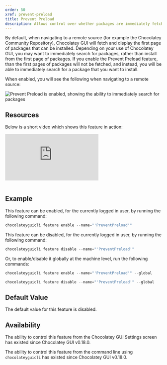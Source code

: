```yaml
---
order: 50
xref: prevent-preload
title: Prevent Preload
description: Allows control over whether packages are immediately fetched when navigating to a remote source view
---
```


By default, when navigating to a remote source (for example the Chocolatey Community Repository), Chocolatey GUI will fetch and display the first page of packages that can be installed.  Depending on your use of Chocolatey GUI, you may want to immediately search for packages, rather than install from the first page of packages.  If you enable the Prevent Preload feature, than the first pages of packages will not be fetched, and instead, you will be able to immediately search for a package that you want to install.

When enabled, you will see the following when navigating to a remote source:

![Prevent Preload is enabled, showing the ability to immediately search for packages](/images/chocolatey-gui/feature_prevent_preload.png "Prevent Preload is enabled, showing the ability to immediately search for packages")

## Resources

Below is a short video which shows this feature in action:

<p>
<div class="ratio ratio-16x9">
    <iframe src="https://www.youtube.com/embed/lwhn9E3_Mu4?list=PL84yg23i9GBjAMY0OfHfn-MH4rviaccuc" frameborder="0" allow="autoplay; encrypted-media" allowfullscreen>
    </iframe>
</div>
<br />
</p>

## Example

This feature can be enabled, for the currently logged in user, by running the following command:

```powershell
chocolateyguicli feature enable --name="'PreventPreload'"
```

This feature can be disabled, for the currently logged in user, by running the following command:

```powershell
chocolateyguicli feature disable --name="'PreventPreload'"
```

Or, to enable/disable it globally at the machine level, run the following commands:

```powershell
chocolateyguicli feature enable --name="'PreventPreload'" --global

chocolateyguicli feature disable --name="'PreventPreload'" --global
```

## Default Value

The default value for this feature is disabled.

## Availability

The ability to control this feature from the Chocolatey GUI Settings screen has existed since Chocolatey GUI v0.18.0.

The ability to control this feature from the command line using `chocolateyguicli` has existed since Chocolatey GUI
v0.18.0.
